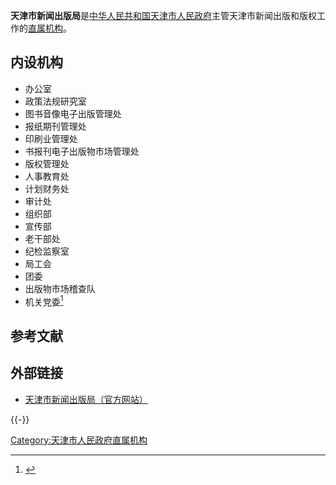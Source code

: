{{Infobox PRCG
|机构名称=天津市新闻出版局
|加挂牌子=天津市版权局
|标志1=Red star.svg
|标志1说明=[[s:国务院关于国家行政机关和企业事业单位社会团体印章管理的规定|1999年规定]]：[[印章|印章]][[直径|直径]]?厘米，中央刊[[五角星|五角星]]，由[[天津市人民政府|天津市人民政府]]制发。
|职位1=局长
|人员1=荣新海
|职位2=副局长
|人员2=肖占鹏{{wrap}}梁淳久{{wrap}}张虹霞
|人数2=3
|成立时间=
|上级机构=[[天津市人民政府|天津市人民政府]]
|机构类型=[[天津市人民政府直属机构|天津市人民政府直属机构]]
|行政级别=正地厅级
|地址1=[[天津市|天津市]][[河西区_(天津市)|河西区]]尖山路82号
|网站=www.tjppb.gov.cn
|网址=https://web.archive.org/web/20100123024341/http://www.tjppb.gov.cn/
}}

'''天津市新闻出版局'''是[[中华人民共和国|中华人民共和国]][[天津市人民政府|天津市人民政府]]主管天津市新闻出版和版权工作的[[天津市人民政府直属机构|直属机构]]。

== 内设机构 ==
*办公室
*政策法规研究室
*图书音像电子出版管理处
*报纸期刊管理处
*印刷业管理处
*书报刊电子出版物市场管理处
*版权管理处
*人事教育处
*计划财务处
*审计处
*组织部
*宣传部
*老干部处
*纪检监察室
*局工会
*团委
*出版物市场稽查队
*机关党委<ref>{{Cite web |url=http://www.tjppb.gov.cn/html/News.aspx?CID=105 |title=天津市新闻出版局机构和职能 |access-date=2012-07-18 |archive-date=2016-03-04 |archive-url=https://web.archive.org/web/20160304115657/http://www.tjppb.gov.cn/html/News.aspx?CID=105 |dead-url=yes }}</ref>

==参考文献==
{{Reflist}}

== 外部链接 ==
*[https://web.archive.org/web/20100123024341/http://www.tjppb.gov.cn/ 天津市新闻出版局（官方网站）]

{{-}}
{{天津市人民政府}}

[[Category:天津市人民政府直属机构|Category:天津市人民政府直属机构]]